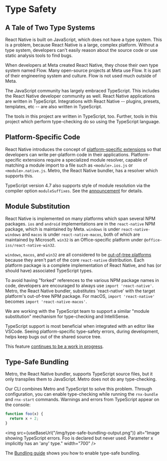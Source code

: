 
# Type Safety

## A Tale of Two Type Systems

React Native is built on JavaScript, which does not have a type system. This is
a problem, because React Native is a large, complex platform. Without a type
system, developers can't easily reason about the source code or use static
analysis tools to find bugs.

When developers at Meta created React Native, they chose their own type system
named Flow. Many open-source projects at Meta use Flow. It is part of their
engineering system and culture. Flow is not used much outside of Meta.

The JavaScript community has largely embraced TypeScript. This includes the
React Native developer community as well. React Native applications are written
in TypeScript. Integrations with React Native -- plugins, presets, templates,
etc -- are also written in TypeScript.

The tools in this project are written in TypeScript, too. Further, tools in this
project which perform type-checking do so using the TypeScript language.

## Platform-Specific Code

React Native introduces the concept of
[platform-specific extensions](https://reactnative.dev/docs/platform-specific-code#platform-specific-extensions)
so that developers can write per-platform code in their applications.
Platform-specific extensions require a specialized module resolver, capable of
matching a module import to a file such as `<module>.ios.js` or
`<module>.native.js`. Metro, the React Native bundler, has a resolver which
supports this.

TypeScript version 4.7 also supports style of module resolution via the compiler
option `moduleSuffixes`. See the
[announcement](https://devblogs.microsoft.com/typescript/announcing-typescript-4-7-beta/#resolution-customization-with-modulesuffixes)
for details.

## Module Substitution

React Native is implemented on many platforms which span several NPM packages.
`ios` and `android` implementations are in the `react-native` NPM package, which
is maintained by Meta. `windows` is under `react-native-windows` and `macos` is
under `react-native-macos`, both of which are maintained by Microsoft. `win32`
is an Office-specific platform under `@office-iss/react-native-win32`.

`windows`, `macos`, and `win32` are all considered to be
[out-of-tree platforms](https://microsoft.github.io/react-native-windows/docs/metro-config-out-tree-platforms)
because they aren't part of the core `react-native` distribution. Each platform
package is a complete implementation of React Native, and has (or should have)
associated TypeScript types.

To avoid having "forked" references to the various NPM package names in code,
developers are encouraged to always use `import 'react-native'`. Metro, the
React Native bundler, substitutes 'react-native' with the target platform's
out-of-tree NPM package. For macOS, `import 'react-native'` becomes
`import 'react-native-macos'`.

We are working with the TypeScript team to support a similar "module substitution"
mechanism for type-checking and IntelliSense.

TypeScript support is most beneficial when integrated with an editor like
VSCode. Seeing platform-specific type-safety errors, during development, helps
keep bugs out of the shared source tree.

This feature
[continues to be a work in progress](https://github.com/microsoft/rnx-kit/issues/1273).

## Type-Safe Bundling

Metro, the React Native bundler, supports TypeScript source files, but it only
transpiles them to JavaScript. Metro does not do any type-checking.

Our CLI combines Metro and TypeScript to solve this problem. Through
configuration, you can enable type-checking while running the `rnx-bundle` and
`rnx-start` commands. Warnings and errors from TypeScript appear on the console:

```typescript title="Unused function with missing type information"
function foo(x) {
  return x + 2;
}
```

<img
  src={useBaseUrl("/img/type-safe-bundling-output.png")}
  alt="Image showing TypeScript errors. Foo is declared but never used. Parameter x implicitly has an 'any' type."
  width="700"
/>

The [Bundling guide](/docs/guides/bundling) shows you how to enable type-safe
bundling.
